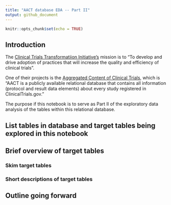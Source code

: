 ```yaml
---
title: "AACT database EDA -- Part II"
output: github_document
---
```


```r
knitr::opts_chunk$set(echo = TRUE)
```

## Introduction

The [Clinical Trials Transformatiion Initiative's](https://www.ctti-clinicaltrials.org/who-we-are/strategic-plan) mission is to "To develop and drive adoption of practices that will increase the quality and efficiency of clinical trials".

One of their projects is the [Aggregated Content of Clinical Trials](https://aact.ctti-clinicaltrials.org/), which is "AACT is a publicly available relational database that contains all information (protocol and result data elements) about every study registered in ClinicalTrials.gov."

The purpose if this notebook is to serve as Part II of the exploratory data analysis of the tables within this relational database. 

## List tables in database and target tables being explored in this notebook

## Brief overview of target tables

### Skim target tables

### Short descriptions of target tables

## Outline going forward



